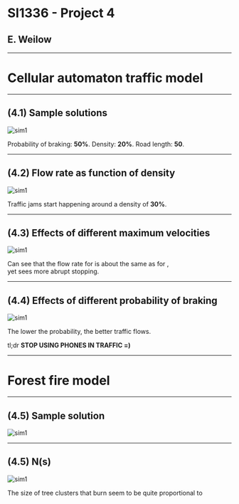 
# SI1336 - Project 4

## E. Weilow

<link
  rel="stylesheet"
  href="https://cdn.jsdelivr.net/npm/katex@0.10.0-alpha/dist/katex.min.css"
  integrity="sha384-BTL0nVi8DnMrNdMQZG1Ww6yasK9ZGnUxL1ZWukXQ7fygA1py52yPp9W4wrR00VML"
  crossOrigin="anonymous"
/>

<style>
  {`
img {
  max-width: 800px !important;
}
`}
</style>

---

# Cellular automaton traffic model

---

## (4.1) Sample solutions

![sim1](./plots/4_1/sim1.png)

Probability of braking: **50%**.
Density: **20%**.
Road length: **50**.

---

## (4.2) Flow rate as function of density

![sim1](./plots/4_2/density.png)

Traffic jams start happening around a density of **30%**.

---

## (4.3) Effects of different maximum velocities

![sim1](./plots/4_3/sim1.png)

<p>
  Can see that the flow rate for
  <InlineTex texContent=" $$v_{max} = 2$$ " />
  is about the same as for
  <InlineTex texContent=" $$v_{max} = 5$$" />,
  <br />
  yet
  <InlineTex texContent=" $$v_{max} = 5$$ " />
  sees more abrupt stopping.
</p>

---

## (4.4) Effects of different probability of braking

![sim1](./plots/4_4/sim1.png)

The lower the probability, the better traffic flows.

tl;dr **STOP USING PHONES IN TRAFFIC =)**

---

# Forest fire model

---

## (4.5) Sample solution

![sim1](./plots/4_5/sample.png)

---

## (4.5) N(s)

![sim1](./plots/4_5/histogram.png)

<p>
  The size of tree clusters that burn seem to be quite proportional to
  <InlineTex texContent=" $$N s^{-\alpha}$$ " />
</p>
